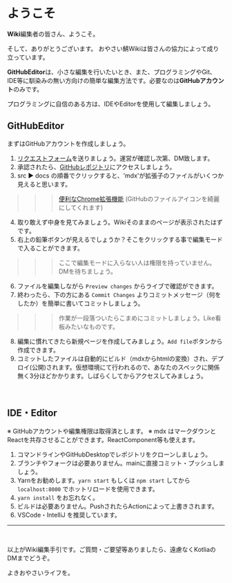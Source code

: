 
# ようこそ
**Wiki**編集者の皆さん、ようこそ。

そして、ありがとうございます。
おやさい鯖Wikiは皆さんの協力によって成り立っています。

**GitHubEditor**は、小さな編集を行いたいとき、また、プログラミングやGit、IDE等に馴染みの無い方向けの簡単な編集方法です。必要なのは**GitHubアカウント**のみです。

プログラミングに自信のある方は、IDEやEditorを使用して編集しましょう。

## GitHubEditor
まずはGitHubアカウントを作成しましょう。
1. [リクエストフォーム](https://forms.gle/hH44ZzWVAVspgndSA)を送りましょう。運営が確認し次第、DM致します。
2. 承認されたら、[GitHubレポジトリ](https://github.com/OyasaiServer/wiki)にアクセスしましょう。
3. src ▶ docs の順番でクリックすると、'mdx'が拡張子のファイルがいくつか見えると思います。
>>> [便利なChrome拡張機能](https://chrome.google.com/webstore/detail/atom-file-icons-web/pljfkbaipkidhmaljaaakibigbcmmpnc) (GitHubのファイルアイコンを綺麗にしてくれます)
4. 取り敢えず中身を見てみましょう。Wikiそのままのページが表示されたはずです。
5. 右上の鉛筆ボタンが見えるでしょうか？そこをクリックする事で編集モードで入ることができます。
>>> ここで編集モードに入らない人は権限を持っていません。DMを待ちましょう。
6. ファイルを編集しながら `Preview changes` からライブで確認ができます。
7. 終わったら、下の方にある `Commit Changes` よりコミットメッセージ（何をしたか）を簡単に書いてコミットしましょう。
>>> 作業が一段落ついたらこまめにコミットしましょう。Like看板みたいなものです。
8. 編集に慣れてきたら新規ページを作成してみましょう。`Add file`ボタンから作成できます。
9. コミットしたファイルは自動的にビルド（mdxからhtmlの変換）され、デプロイ(公開)されます。仮想環境にて行われるので、あなたのスペックに関係無く3分ほどかかります。しばらくしてからアクセスしてみましょう。
<br />

## IDE・Editor
※ GitHubアカウントや編集権限は取得済とします。
※ mdx はマークダウンとReactを共存させることができます。ReactComponent等も使えます。
1. コマンドラインやGitHubDesktopでレポジトリをクローンしましょう。
2. ブランチやフォークは必要ありません。mainに直接コミット・プッシュしましょう。
3. Yarnをお勧めします。`yarn start` もしくは `npm start` してから `localhost:8000` でホットリロードを使用できます。
4. `yarn install` をお忘れなく。
5. ビルドは必要ありません。PushされたらActionによって上書きされます。
6. VSCode・IntelliJ を推奨しています。


---
<br />

以上がWiki編集手引です。ご質問・ご要望等ありましたら、遠慮なくKotliaのDMまでどうぞ。

よきおやさいライフを。
